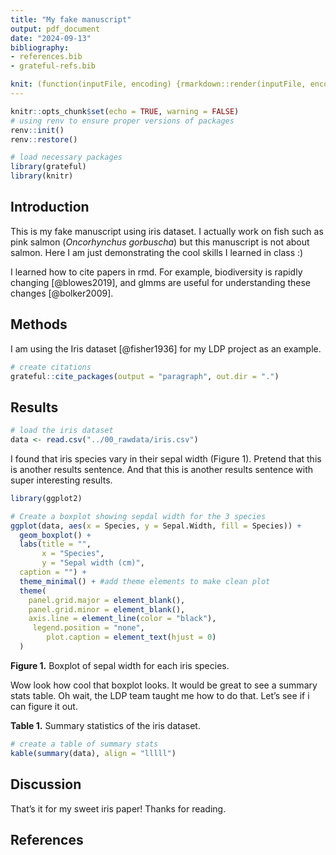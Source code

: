 ```yaml
---
title: "My fake manuscript"
output: pdf_document
date: "2024-09-13"
bibliography:
- references.bib
- grateful-refs.bib

knit: (function(inputFile, encoding) {rmarkdown::render(inputFile, encoding = encoding, output_dir = "rendered") })
---
```


```r
knitr::opts_chunk$set(echo = TRUE, warning = FALSE)
# using renv to ensure proper versions of packages
renv::init()
renv::restore()

# load necessary packages
library(grateful)
library(knitr)
```

## Introduction

This is my fake manuscript using iris dataset. I actually work on fish such as pink salmon (*Oncorhynchus gorbuscha*) but this manuscript is not about salmon. Here I am just demonstrating the cool skills I learned in class :)

I learned how to cite papers in rmd. For example, biodiversity is rapidly changing [@blowes2019], and glmms are useful for understanding these changes [@bolker2009].

## Methods

I am using the Iris dataset [@fisher1936] for my LDP project as an example.

```r
# create citations
grateful::cite_packages(output = "paragraph", out.dir = ".")
```

## Results

```r
# load the iris dataset
data <- read.csv("../00_rawdata/iris.csv")
```

I found that iris species vary in their sepal width (Figure 1). Pretend that this is another results sentence. And that this is another results sentence with super interesting results.

```r
library(ggplot2)

# Create a boxplot showing sepdal width for the 3 species 
ggplot(data, aes(x = Species, y = Sepal.Width, fill = Species)) +
  geom_boxplot() +
  labs(title = "",
       x = "Species",
       y = "Sepal width (cm)",
  caption = "") +
  theme_minimal() + #add theme elements to make clean plot
  theme(
    panel.grid.major = element_blank(), 
    panel.grid.minor = element_blank(),  
    axis.line = element_line(color = "black"),
     legend.position = "none",
        plot.caption = element_text(hjust = 0) 
  )
```

**Figure 1.** Boxplot of sepal width for each iris species.

Wow look how cool that boxplot looks. It would be great to see a summary stats table. Oh wait, the LDP team taught me how to do that. Let's see if i can figure it out.

**Table 1.** Summary statistics of the iris dataset.

```r
# create a table of summary stats
kable(summary(data), align = "lllll")
```

## Discussion

That's it for my sweet iris paper! Thanks for reading.

## References
